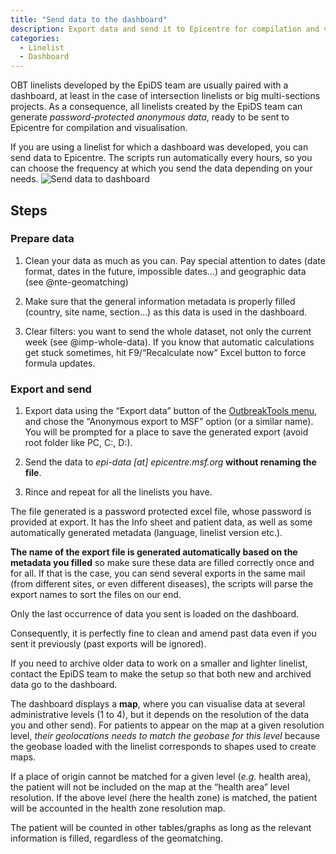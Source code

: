 ```yaml
---
title: "Send data to the dashboard"
description: Export data and send it to Epicentre for compilation and visualisation on a dashboard
categories: 
  - Linelist
  - Dashboard
---
```


OBT linelists developed by the EpiDS team are usually paired with a dashboard, at least in the case of intersection linelists or big multi-sections projects. As a consequence, all linelists created by the EpiDS team can generate *password-protected anonymous data*, ready to be sent to Epicentre for compilation and visualisation.

If you are using a linelist for which a dashboard was developed, you can send data to Epicentre. The scripts run automatically every hours, so you can choose the frequency at which you send the data depending on your needs.
![Send data to dashboard](../how_to/images/img-006-export-dashboard.png){fig-align="center"}

## Steps

### Prepare data

1.	Clean your data as much as you can. Pay special attention to dates (date format, dates in the future, impossible dates...) and geographic data (see @nte-geomatching)

2.	Make sure that the general information metadata is properly filled (country, site name, section…) as this data is used in the dashboard.

3. Clear filters: you want to send the whole dataset, not only the current week (see @imp-whole-data). If you know that automatic calculations get stuck sometimes, hit F9/"Recalculate now" Excel button to force formula updates.

### Export and send

1. Export data using the "Export data" button of the [OutbreakTools menu](../reference/ribbons_linelist.qmd#sec-export-data), and chose the “Anonymous export to MSF” option (or a similar name). You will be prompted for a place to save the generated export (avoid root folder like PC, C:\, D:\).

2. Send the data to *epi-data [at] epicentre.msf.org* **without renaming the file**.

3. Rince and repeat for all the linelists you have.


The file generated is a password protected excel file, whose password is provided at export. It has the Info sheet and patient data, as well as some automatically generated metadata (language, linelist version etc.). 

**The name of the export file is generated automatically based on the metadata you filled** so make sure these data are filled correctly once and for all. If that is the case, you can send several exports in the same mail (from different sites, or even different diseases), the scripts will parse the export names to sort the files on our end.


:::{.callout-important #imp-whole-data}
Only the last occurrence of data you sent is loaded on the dashboard.

Consequently, it is perfectly fine to clean and amend past data even if you sent it previously (past exports will be ignored).

If you need to archive older data to work on a smaller and lighter linelist, contact the EpiDS team to make the setup so that both new and archived data go to the dashboard.
:::

::: {#nte-geomatching .callout-note title="Geodata matching"}
The dashboard displays a **map**, where you can visualise data at several administrative levels (1 to 4), but it depends on the resolution of the data you and other send). For patients to appear on the map at a given resolution level, *their geolocations needs to match the geobase for this level* because the geobase loaded with the linelist corresponds to shapes used to create maps. 

If a place of origin cannot be matched for a given level (*e.g.* health area), the patient will not be included on the map at the "health area" level resolution. If the above level (here the health zone) is matched, the patient will be accounted in the health zone resolution map. 

The patient will be counted in other tables/graphs as long as the relevant information is filled, regardless of the geomatching.
:::




